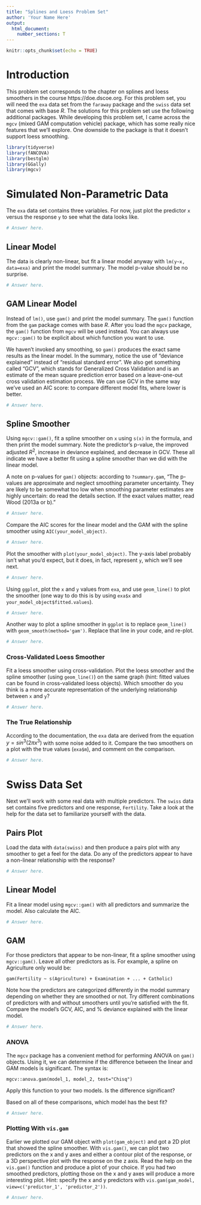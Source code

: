 ```yaml
---
title: "Splines and Loess Problem Set"
author: 'Your Name Here'
output: 
  html_document:
    number_sections: T
---
```


```r
knitr::opts_chunk$set(echo = TRUE)
```

# Introduction

This problem set corresponds to the chapter on splines and loess smoothers in the course https://doe.dscoe.org. For this problem set, you will need the `exa` data set from the `faraway` package and the `swiss` data set that comes with base *R*. The solutions for this problem set use the following additional packages. While developing this problem set, I came across the `mgcv` (mixed GAM computation vehicle) package, which has some really nice features that we'll explore. One downside to the package is that it doesn't support loess smoothing.

```r
library(tidyverse)
library(fANCOVA)
library(bestglm)
library(GGally)
library(mgcv)
```

# Simulated Non-Parametric Data

The `exa` data set contains three variables. For now, just plot the predictor `x` versus the response `y` to see what the data looks like.

```r
# Answer here.
```

## Linear Model

The data is clearly non-linear, but fit a linear model anyway with `lm(y~x, data=exa)` and print the model summary. The model p-value should be no surprise.

```r
# Answer here.
```

## GAM Linear Model

Instead of `lm()`, use `gam()` and print the model summary. The `gam()` function from the `gam` package comes with base *R*. After you load the `mgcv` package, the `gam()` function from `mgcv` will be used instead. You can always use `mgcv::gam()` to be explicit about which function you want to use. 

We haven't invoked any smoothing, so `gam()` produces the exact same results as the linear model. In the summary, notice the use of "deviance explained" instead of "residual standard error". We also get something called "GCV", which stands for Generalized Cross Validation and is an estimate of the mean square prediction error based on a leave-one-out cross validation estimation process. We can use GCV in the same way we've used an AIC score: to compare different model fits, where lower is better.

```r
# Answer here.
```

## Spline Smoother

Using `mgcv::gam()`, fit a spline smoother on `x` using `s(x)` in the formula, and then print the model summary. Note the predictor's p-value, the improved adjusted $R^2$, increase in deviance explained, and decrease in GCV. These all indicate we have a better fit using a spline smoother than we did with the linear model. 

A note on p-values for `gam()` objects: according to `?summary.gam`, "The p-values are approximate and neglect smoothing parameter uncertainty. They are likely to be somewhat too low when smoothing parameter estimates are highly uncertain: do read the details section. If the exact values matter, read Wood (2013a or b)."

```r
# Answer here.
```

Compare the AIC scores for the linear model and the GAM with the spline smoother using `AIC(your_model_object)`.

```r
# Answer here.
```

Plot the smoother with `plot(your_model_object)`. The y-axis label probably isn't what you'd expect, but it does, in fact, represent `y`, which we'll see next.

```r
# Answer here.
```

Using `ggplot`, plot the `x` and `y` values from `exa`, and use `geom_line()` to plot the smoother (one way to do this is by using `exa$x` and `your_model_object$fitted.values`). 

```r
# Answer here.
```

Another way to plot a spline smoother in `ggplot` is to replace `geom_line()` with `geom_smooth(method='gam')`. Replace that line in your code, and re-plot.

```r
# Answer here.
```

### Cross-Validated Loess Smoother

Fit a loess smoother using cross-validation. Plot the loess smoother and the spline smoother (using `geom_line()`) on the same graph (hint: fitted values can be found in cross-validated loess objects). Which smoother do you think is a more accurate representation of the underlying relationship between `x` and `y`?

```r
# Answer here.
```

### The True Relationship

According to the documentation, the `exa` data are derived from the equation $y=sin^3(2\pi x^3)$ with some noise added to it. Compare the two smoothers on a plot with the true values (`exa$m`), and comment on the comparison.

```r
# Answer here.
```

# Swiss Data Set

Next we'll work with some real data with multiple predictors. The `swiss` data set contains five predictors and one response, `Fertility`. Take a look at the help for the data set to familiarize yourself with the data. 

## Pairs Plot

Load the data with `data(swiss)` and then produce a pairs plot with any smoother to get a feel for the data. Do any of the predictors appear to have a non-linear relationship with the response?

```r
# Answer here.
```

## Linear Model

Fit a linear model using `mgcv::gam()` with all predictors and summarize the model. Also calculate the AIC.

```r
# Answer here.
```

## GAM

For those predictors that appear to be non-linear, fit a spline smoother using `mgcv::gam()`. Leave all other predictors as is. For example, a spline on Agriculture only would be: 

`gam(Fertility ~ s(Agriculture) + Examination + ... + Catholic)`

Note how the predictors are categorized differently in the model summary depending on whether they are smoothed or not. Try different combinations of predictors with and without smoothers until you're satisfied with the fit. Compare the model's GCV, AIC, and % deviance explained with the linear model.

```r
# Answer here.
```

### ANOVA

The `mgcv` package has a convenient method for performing ANOVA on `gam()` objects. Using it, we can determine if the difference between the linear and GAM models is significant. The syntax is:

`mgcv::anova.gam(model_1, model_2, test="Chisq")`

Apply this function to your two models. Is the difference significant? 

Based on all of these comparisons, which model has the best fit?

```r
# Answer here.
```

### Plotting With `vis.gam`

Earlier we plotted our GAM object with `plot(gam_object)` and got a 2D plot that showed the spline smoother. With `vis.gam()`, we can plot two predictors on the x and y axes and either a contour plot of the response, or a 3D perspective plot with the response on the z axis. Read the help on the `vis.gam()` function and produce a plot of your choice. If you had two smoothed predictors, plotting those on the x and y axes will produce a more interesting plot. Hint: specify the x and y predictors with `vis.gam(gam_model, view=c('predictor_1', 'predictor_2'))`. 

```r
# Answer here.
```

